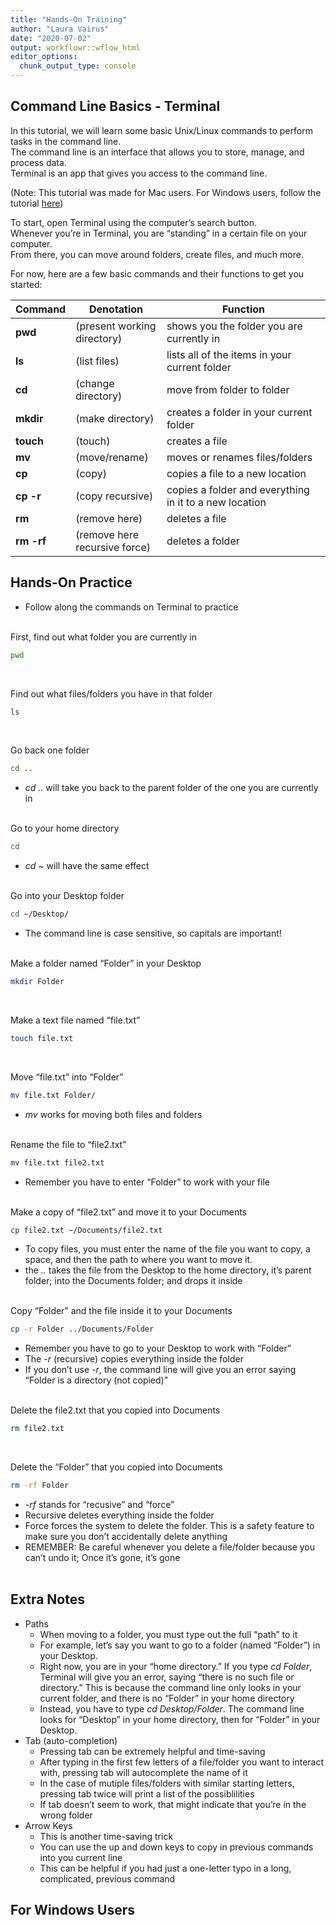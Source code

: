 ```yaml
---
title: "Hands-On Training"
author: "Laura Vairus"
date: "2020-07-02"
output: workflowr::wflow_html
editor_options:
  chunk_output_type: console
---
```


## Command Line Basics - Terminal

In this tutorial, we will learn some basic Unix/Linux commands to perform tasks in the command line.
<br/>
The command line is an interface that allows you to store, manage, and process data. 
<br/>
Terminal is an app that gives you access to the command line. 
<br/>

(Note: This tutorial was made for Mac users. For Windows users, follow the tutorial [here](file:///Users/homeuser/Github/Hands-on-Training/docs/commandline.html#For_Windows_Users))
<br/>

To start, open Terminal using the computer's search button. 
<br/>
Whenever you're in Terminal, you are "standing" in a certain file on your computer.
<br/>
From there, you can move around folders, create files, and much more.
<br/>

For now, here are a few basic commands and their functions to get you started:

Command       |  Denotation           |   Function
-----------   |   --------------------|------------------------------------
**pwd**       |   (present working directory) | shows you the folder you are currently in
**ls**        |   (list files) | lists all of the items in your current folder
**cd**        |   (change directory) | move from folder to folder
**mkdir**     |   (make directory) | creates a folder in your current folder
**touch**     |   (touch) |creates a file 
**mv**        |   (move/rename) | moves or renames files/folders
**cp**        |   (copy)  |copies a file to a new location
**cp -r**     |   (copy recursive) | copies a folder and everything in it to a new location
**rm**        |   (remove here) | deletes a file
**rm -rf**    |   (remove here recursive force) | deletes a folder


## Hands-On Practice
- Follow along the commands on Terminal to practice  
<br/> 

First, find out what folder you are currently in
```bash
pwd
```  
<br/>

Find out what files/folders you have in that folder
```bash
ls
```
<br/>

Go back one folder
```bash
cd ..
```
- *cd ..* will take you back to the parent folder of the one you are currently in  
<br/>

Go to your home directory
```bash
cd
```
- *cd ~* will have the same effect  
<br/>

Go into your Desktop folder 
```bash
cd ~/Desktop/
```
- The command line is case sensitive, so capitals are important!  
<br/>

Make a folder named "Folder" in your Desktop
```bash
mkdir Folder
```
<br/>

Make a text file named "file.txt"
```bash
touch file.txt
```
<br/>

Move "file.txt" into "Folder"
```bash
mv file.txt Folder/
```
- *mv*  works for moving both files and folders  
<br/>

Rename the file to "file2.txt"
```bash
mv file.txt file2.txt
```
- Remember you have to enter "Folder" to work with your file  
<br/>

Make a copy of "file2.txt" and move it to your Documents
```bash
cp file2.txt ~/Documents/file2.txt
```
- To copy files, you must enter the name of the file you want to copy, a space, and then the path to where you want to move it.
- the *..* takes the file from the Desktop to the home directory, it's parent folder; into the Documents folder; and drops it inside  
<br/>

Copy "Folder" and the file inside it to your Documents
```bash
cp -r Folder ../Documents/Folder
```
- Remember you have to go to your Desktop to work with "Folder"
- The *-r* (recursive) copies everything inside the folder
- If you don't use *-r*, the command line will give you an error saying  "Folder is a directory (not copied)"  
<br/>

Delete the file2.txt that you copied into Documents
```bash
rm file2.txt
```
<br/>

Delete the "Folder" that you copied into Documents
```bash
rm -rf Folder
```
- *-rf* stands for "recusive" and "force" 
- Recursive deletes everything inside the folder
- Force forces the system to delete the folder. This is a safety feature to make sure you don't accidentally delete anything
- REMEMBER: Be careful whenever you delete a file/folder because you can't undo it; Once it's gone, it's gone  
<br/>

## Extra Notes

- Paths
  - When moving to a folder, you must type out the full "path" to it
  - For example, let's say you want to go to a folder (named "Folder") in your Desktop. 
  - Right now, you are in your "home directory." If you type *cd Folder*, Terminal will give you an error, saying "there is no such file or directory." This is because the command line only looks in your current folder, and there is no "Folder" in your home directory
  - Instead, you have to type *cd Desktop/Folder*. The command line looks for "Desktop" in your home directory, then for "Folder" in your Desktop.
<br/>

- Tab (auto-completion)
  - Pressing tab can be extremely helpful and time-saving
  - After typing in the first few letters of a file/folder you want to interact with,  pressing tab will autocomplete the name of it
  - In the case of mutiple files/folders with similar starting letters, pressing tab twice will print a list of the possiblilities
  - If tab doesn't seem to work, that might indicate that you're in the wrong folder
<br/>

- Arrow Keys
  - This is another time-saving trick
  - You can use the up and down keys to copy in previous commands into you current line
  - This can be helpful if you had just a one-letter typo in a long, complicated, previous command

## For Windows Users



